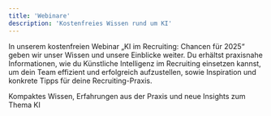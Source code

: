 ```yaml
---
title: 'Webinare'
description: 'Kostenfreies Wissen rund um KI'
---
```


In unserem kostenfreien Webinar „KI im Recruiting: Chancen für 2025“ geben wir unser Wissen und unsere Einblicke weiter. Du erhältst praxisnahe Informationen, wie du Künstliche Intelligenz im Recruiting einsetzen kannst, um dein Team effizient und erfolgreich aufzustellen, sowie Inspiration und konkrete Tipps für deine Recruiting-Praxis.

<Card title="Hier geht's zur Anmeldung" icon="link" href="/content/components/card-group">
  Kompaktes Wissen, Erfahrungen aus der Praxis und neue Insights zum Thema KI 
</Card>